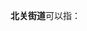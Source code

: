 '''北关街道'''可以指：
{{PRC admin/disambig|14/02/02/002/000|14/07/02/001/000|14/07/81/001/000|34/13/02/008/000|37/07/02/004/000|61/01/04/003/000|61/07/02/001/000}}
{{disambig|cat=四字乡级行政区划消歧义}}